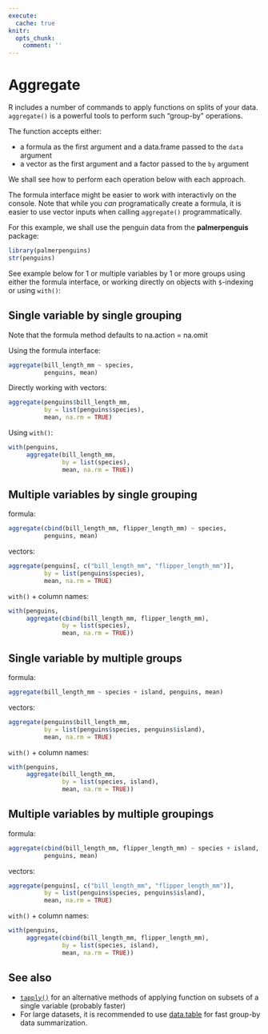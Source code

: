 ```yaml
---
execute:
  cache: true
knitr:
  opts_chunk: 
    comment: ''
---
```

# Aggregate {#sec-aggregate}

R includes a number of commands to apply functions on splits of your data.
`aggregate()` is a powerful tools to perform such "group-by" operations.

The function accepts either:

- a formula as the first argument and a data.frame passed to the `data` argument
- a vector as the first argument and a factor passed to the `by` argument 

We shall see how to perform each operation below with 
each approach. 

The formula interface might be easier to work with 
interactivly on the console. 
Note that while you *can* programatically create a formula, it is easier to use
vector inputs when calling `aggregate()` programmatically. 

For this example, we shall use the penguin data from the **palmerpenguis**
package:

```r
library(palmerpenguins)
str(penguins)
```

See example below for 1 or multiple variables by 1 or more groups using either 
the formula interface, or working directly on objects with `$`-indexing or 
using `with()`:

## Single variable by single grouping

Note that the formula method defaults to na.action = na.omit

Using the formula interface:

```r
aggregate(bill_length_mm ~ species,
          penguins, mean)
```

Directly working with vectors:

```r
aggregate(penguins$bill_length_mm,
          by = list(penguins$species),
          mean, na.rm = TRUE)
```

Using `with()`:

```r
with(penguins,
     aggregate(bill_length_mm,
               by = list(species),
               mean, na.rm = TRUE))
```

## Multiple variables by single grouping

formula:

```r
aggregate(cbind(bill_length_mm, flipper_length_mm) ~ species,
          penguins, mean)
```

vectors:

```r
aggregate(penguins[, c("bill_length_mm", "flipper_length_mm")],
          by = list(penguins$species),
          mean, na.rm = TRUE)
```

`with()` + column names:

```r
with(penguins,
     aggregate(cbind(bill_length_mm, flipper_length_mm),
               by = list(species),
               mean, na.rm = TRUE))
```

## Single variable by multiple groups

formula:

```r
aggregate(bill_length_mm ~ species + island, penguins, mean)
```

vectors:

```r
aggregate(penguins$bill_length_mm,
          by = list(penguins$species, penguins$island),
          mean, na.rm = TRUE)
```

`with()` + column names:

```r
with(penguins,
     aggregate(bill_length_mm,
               by = list(species, island),
               mean, na.rm = TRUE))
```

## Multiple variables by multiple groupings

formula:

```r
aggregate(cbind(bill_length_mm, flipper_length_mm) ~ species + island,
          penguins, mean)
```

vectors:

```r
aggregate(penguins[, c("bill_length_mm", "flipper_length_mm")],
          by = list(penguins$species, penguins$island),
          mean, na.rm = TRUE)
```

`with()` + column names:

```r
with(penguins,
     aggregate(cbind(bill_length_mm, flipper_length_mm),
               by = list(species, island),
               mean, na.rm = TRUE))
```

## See also

- [`tapply()`]({#tapply}) for an alternative methods of applying function on 
subsets of a single variable (probably faster)
- For large datasets, it is recommended to use [data.table](#sec-datatable) for 
fast group-by data summarization.
